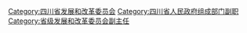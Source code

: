 [[Category:四川省发展和改革委员会|Category:四川省发展和改革委员会]]
[[Category:四川省人民政府组成部门副职|Category:四川省人民政府组成部门副职]]
[[Category:省级发展和改革委员会副主任|Category:省级发展和改革委员会副主任]]